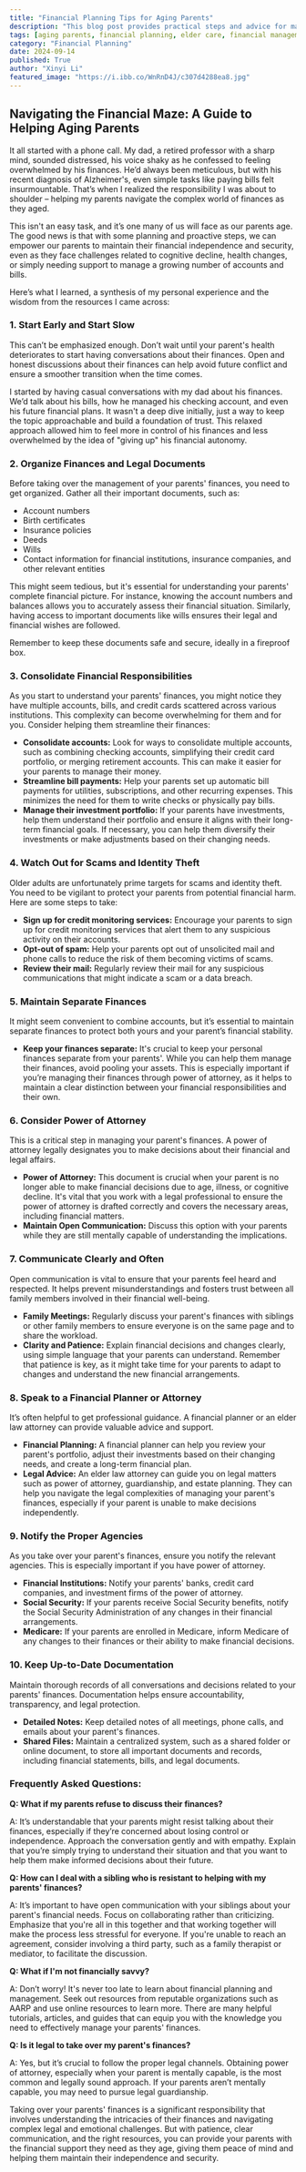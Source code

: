 ```yaml
---
title: "Financial Planning Tips for Aging Parents"
description: "This blog post provides practical steps and advice for managing the financial affairs of aging parents, covering topics like early communication, organizing documents, consolidating accounts, preventing scams, and understanding power of attorney."
tags: [aging parents, financial planning, elder care, financial management, power of attorney, estate planning, financial security, senior citizens, financial responsibility, family finances, financial advice, financial literacy, retirement planning, financial independence]
category: "Financial Planning"
date: 2024-09-14
published: True
author: "Xinyi Li"
featured_image: "https://i.ibb.co/WnRnD4J/c307d4288ea8.jpg"
---
```


## Navigating the Financial Maze: A Guide to Helping Aging Parents

It all started with a phone call. My dad, a retired professor with a sharp mind, sounded distressed, his voice shaky as he confessed to feeling overwhelmed by his finances. He’d always been meticulous, but with his recent diagnosis of Alzheimer's, even simple tasks like paying bills felt insurmountable.  That’s when I realized the responsibility I was about to shoulder – helping my parents navigate the complex world of finances as they aged.

This isn't an easy task, and it’s one many of us will face as our parents age.  The good news is that with some planning and proactive steps, we can empower our parents to maintain their financial independence and security, even as they face challenges related to cognitive decline, health changes, or simply needing support to manage a growing number of accounts and bills.

Here’s what I learned, a synthesis of my personal experience and the wisdom from the resources I came across:

### 1. Start Early and Start Slow

This can’t be emphasized enough.  Don’t wait until your parent's health deteriorates to start having conversations about their finances. Open and honest discussions about their finances can help avoid future conflict and ensure a smoother transition when the time comes.

I started by having casual conversations with my dad about his finances. We’d talk about his bills, how he managed his checking account, and even his future financial plans. It wasn't a deep dive initially, just a way to keep the topic approachable and build a foundation of trust. This relaxed approach allowed him to feel more in control of his finances and less overwhelmed by the idea of "giving up" his financial autonomy.

### 2. Organize Finances and Legal Documents

Before taking over the management of your parents' finances, you need to get organized.  Gather all their important documents, such as:

- Account numbers
- Birth certificates
- Insurance policies
- Deeds
- Wills
- Contact information for financial institutions, insurance companies, and other relevant entities

This might seem tedious, but it's essential for understanding your parents' complete financial picture. For instance, knowing the account numbers and balances allows you to accurately assess their financial situation. Similarly, having access to important documents like wills ensures their legal and financial wishes are followed. 

Remember to keep these documents safe and secure, ideally in a fireproof box.  

### 3. Consolidate Financial Responsibilities

As you start to understand your parents' finances, you might notice they have multiple accounts, bills, and credit cards scattered across various institutions. This complexity can become overwhelming for them and for you. Consider helping them streamline their finances:

- **Consolidate accounts:** Look for ways to consolidate multiple accounts, such as combining checking accounts, simplifying their credit card portfolio, or merging retirement accounts. This can make it easier for your parents to manage their money.
- **Streamline bill payments:** Help your parents set up automatic bill payments for utilities, subscriptions, and other recurring expenses. This minimizes the need for them to write checks or physically pay bills.
- **Manage their investment portfolio:**  If your parents have investments, help them understand their portfolio and ensure it aligns with their long-term financial goals. If necessary, you can help them diversify their investments or make adjustments based on their changing needs.

### 4. Watch Out for Scams and Identity Theft

Older adults are unfortunately prime targets for scams and identity theft.  You need to be vigilant to protect your parents from potential financial harm.  Here are some steps to take:

- **Sign up for credit monitoring services:** Encourage your parents to sign up for credit monitoring services that alert them to any suspicious activity on their accounts. 
- **Opt-out of spam:**  Help your parents opt out of unsolicited mail and phone calls to reduce the risk of them becoming victims of scams. 
- **Review their mail:** Regularly review their mail for any suspicious communications that might indicate a scam or a data breach.

### 5. Maintain Separate Finances

It might seem convenient to combine accounts, but it’s essential to maintain separate finances to protect both yours and your parent’s financial stability.

- **Keep your finances separate:**  It's crucial to keep your personal finances separate from your parents'. While you can help them manage their finances, avoid pooling your assets. This is especially important if you’re managing their finances through power of attorney, as it helps to maintain a clear distinction between your financial responsibilities and their own.

### 6. Consider Power of Attorney

This is a critical step in managing your parent's finances. A power of attorney legally designates you to make decisions about their financial and legal affairs. 

- **Power of Attorney:**  This document is crucial when your parent is no longer able to make financial decisions due to age, illness, or cognitive decline.  It's vital that you work with a legal professional to ensure the power of attorney is drafted correctly and covers the necessary areas, including financial matters.
- **Maintain Open Communication:**  Discuss this option with your parents while they are still mentally capable of understanding the implications.  

### 7. Communicate Clearly and Often

Open communication is vital to ensure that your parents feel heard and respected. It helps prevent misunderstandings and fosters trust between all family members involved in their financial well-being.

- **Family Meetings:**  Regularly discuss your parent's finances with siblings or other family members to ensure everyone is on the same page and to share the workload. 
- **Clarity and Patience:** Explain financial decisions and changes clearly, using simple language that your parents can understand. Remember that patience is key, as it might take time for your parents to adapt to changes and understand the new financial arrangements.

### 8. Speak to a Financial Planner or Attorney

It’s often helpful to get professional guidance.  A financial planner or an elder law attorney can provide valuable advice and support. 

- **Financial Planning:**  A financial planner can help you review your parent's portfolio, adjust their investments based on their changing needs, and create a long-term financial plan.
- **Legal Advice:**  An elder law attorney can guide you on legal matters such as power of attorney, guardianship, and estate planning. They can help you navigate the legal complexities of managing your parent's finances, especially if your parent is unable to make decisions independently.

### 9. Notify the Proper Agencies

As you take over your parent's finances, ensure you notify the relevant agencies. This is especially important if you have power of attorney.

- **Financial Institutions:**  Notify your parents' banks, credit card companies, and investment firms of the power of attorney. 
- **Social Security:**  If your parents receive Social Security benefits, notify the Social Security Administration of any changes in their financial arrangements.
- **Medicare:**  If your parents are enrolled in Medicare, inform Medicare of any changes to their finances or their ability to make financial decisions.

### 10. Keep Up-to-Date Documentation

Maintain thorough records of all conversations and decisions related to your parents' finances.  Documentation helps ensure accountability, transparency, and legal protection. 

- **Detailed Notes:** Keep detailed notes of all meetings, phone calls, and emails about your parent's finances.
- **Shared Files:**  Maintain a centralized system, such as a shared folder or online document, to store all important documents and records, including financial statements, bills, and legal documents.

### Frequently Asked Questions:

**Q: What if my parents refuse to discuss their finances?**

A: It’s understandable that your parents might resist talking about their finances, especially if they’re concerned about losing control or independence. Approach the conversation gently and with empathy. Explain that you’re simply trying to understand their situation and that you want to help them make informed decisions about their future. 

**Q: How can I deal with a sibling who is resistant to helping with my parents' finances?**

A:  It’s important to have open communication with your siblings about your parent's financial needs. Focus on collaborating rather than criticizing. Emphasize that you're all in this together and that working together will make the process less stressful for everyone. If you're unable to reach an agreement, consider involving a third party, such as a family therapist or mediator, to facilitate the discussion.

**Q: What if I'm not financially savvy?**

A: Don’t worry!  It's never too late to learn about financial planning and management.  Seek out resources from reputable organizations such as AARP and use online resources to learn more. There are many helpful tutorials, articles, and guides that can equip you with the knowledge you need to effectively manage your parents' finances.

**Q: Is it legal to take over my parent's finances?**

A: Yes, but it’s crucial to follow the proper legal channels.  Obtaining power of attorney, especially when your parent is mentally capable, is the most common and legally sound approach. If your parents aren’t mentally capable, you may need to pursue legal guardianship.

Taking over your parents' finances is a significant responsibility that involves understanding the intricacies of their finances and navigating complex legal and emotional challenges. But with patience, clear communication, and the right resources, you can provide your parents with the financial support they need as they age, giving them peace of mind and helping them maintain their independence and security.